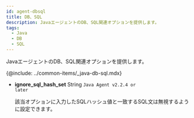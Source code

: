 ```yaml
---
id: agent-dbsql
title: DB、SQL
description: JavaエージェントのDB、SQL関連オプションを提供します。
tags:
  - Java
  - DB
  - SQL
---
```


JavaエージェントのDB、SQL関連オプションを提供します。

{@include: ../common-items/_java-db-sql.mdx} 

- **ignore_sql_hash_set** <span class='type'>String</span> <code class="my">Java Agent v2.2.4 or later</code>

  該当オプションに入力したSQLハッシュ値と一致するSQL文は無視するように設定できます。
